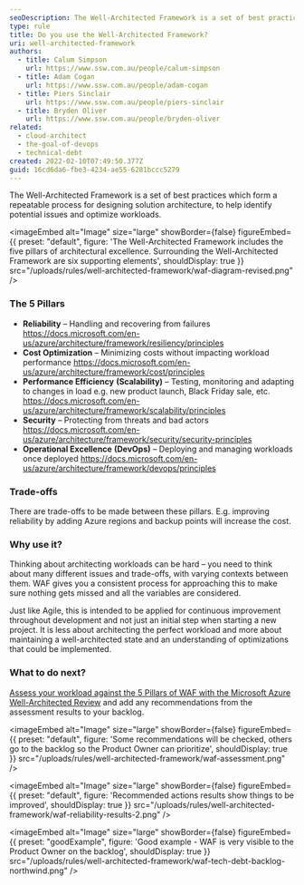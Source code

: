 ```yaml
---
seoDescription: The Well-Architected Framework is a set of best practices for designing solution architecture, ensuring reliability, cost optimization, performance efficiency, security, and operational excellence in cloud-based workloads.
type: rule
title: Do you use the Well-Architected Framework?
uri: well-architected-framework
authors:
  - title: Calum Simpson
    url: https://www.ssw.com.au/people/calum-simpson
  - title: Adam Cogan
    url: https://www.ssw.com.au/people/adam-cogan
  - title: Piers Sinclair
    url: https://www.ssw.com.au/people/piers-sinclair
  - title: Bryden Oliver
    url: https://www.ssw.com.au/people/bryden-oliver
related:
  - cloud-architect
  - the-goal-of-devops
  - technical-debt
created: 2022-02-10T07:49:50.377Z
guid: 16cd6da6-fbe3-4234-ae55-6281bccc5279
---
```


The Well-Architected Framework is a set of best practices which form a repeatable process for designing solution architecture, to help identify potential issues and optimize workloads.


<imageEmbed
  alt="Image"
  size="large"
  showBorder={false}
  figureEmbed={{
    preset: "default",
    figure: 'The Well-Architected Framework includes the five pillars of architectural excellence. Surrounding the Well-Architected Framework are six supporting elements',
    shouldDisplay: true
  }}
  src="/uploads/rules/well-architected-framework/waf-diagram-revised.png"
/>
### The 5 Pillars

- **Reliability** – Handling and recovering from failures <https://docs.microsoft.com/en-us/azure/architecture/framework/resiliency/principles>
- **Cost Optimization** – Minimizing costs without impacting workload performance <https://docs.microsoft.com/en-us/azure/architecture/framework/cost/principles>
- **Performance Efficiency** **(Scalability)** – Testing, monitoring and adapting to changes in load e.g. new product launch, Black Friday sale, etc. <https://docs.microsoft.com/en-us/azure/architecture/framework/scalability/principles>
- **Security** – Protecting from threats and bad actors <https://docs.microsoft.com/en-us/azure/architecture/framework/security/security-principles>
- **Operational Excellence** **(DevOps)** – Deploying and managing workloads once deployed <https://docs.microsoft.com/en-us/azure/architecture/framework/devops/principles>

### Trade-offs

There are trade-offs to be made between these pillars. E.g. improving reliability by adding Azure regions and backup points will increase the cost.

### Why use it?

Thinking about architecting workloads can be hard – you need to think about many different issues and trade-offs, with varying contexts between them. WAF gives you a consistent process for approaching this to make sure nothing gets missed and all the variables are considered.

Just like Agile, this is intended to be applied for continuous improvement throughout development and not just an initial step when starting a new project. It is less about architecting the perfect workload and more about maintaining a well-architected state and an understanding of optimizations that could be implemented.

### What to do next?

[Assess your workload against the 5 Pillars of WAF with the Microsoft Azure Well-Architected Review](https://learn.microsoft.com/en-us/assessments/azure-architecture-review) and add any recommendations from the assessment results to your backlog.


<imageEmbed
  alt="Image"
  size="large"
  showBorder={false}
  figureEmbed={{
    preset: "default",
    figure: 'Some recommendations will be checked, others go to the backlog so the Product Owner can prioritize',
    shouldDisplay: true
  }}
  src="/uploads/rules/well-architected-framework/waf-assessment.png"
/>


<imageEmbed
  alt="Image"
  size="large"
  showBorder={false}
  figureEmbed={{
    preset: "default",
    figure: 'Recommended actions results show things to be improved',
    shouldDisplay: true
  }}
  src="/uploads/rules/well-architected-framework/waf-reliability-results-2.png"
/>

<imageEmbed
  alt="Image"
  size="large"
  showBorder={false}
  figureEmbed={{
    preset: "goodExample",
    figure: 'Good example - WAF is very visible to the Product Owner on the backlog',
    shouldDisplay: true
  }}
  src="/uploads/rules/well-architected-framework/waf-tech-debt-backlog-northwind.png"
/>